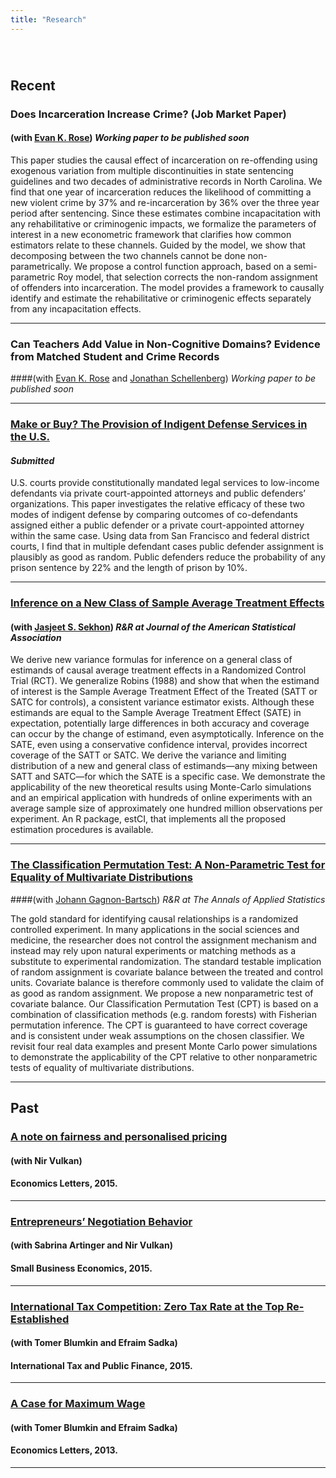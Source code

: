 ```yaml
---
title: "Research"
---
```


<br>

# {.tabset .tabset-fade .tabset-pills} 

## Recent

### Does Incarceration Increase Crime? (**Job Market Paper**)
#### (with <a href="https://ekrose.github.io/" target="_blank">Evan K. Rose</a>) *Working paper to be published soon*

This paper studies the causal effect of incarceration on re-offending using exogenous variation from multiple discontinuities in state sentencing guidelines and two decades of administrative records in North Carolina. We find that one year of incarceration reduces the likelihood of committing a new violent crime by 37\% and re-incarceration by 36\% over the three year period after sentencing. Since these estimates combine incapacitation with any rehabilitative or criminogenic impacts, we formalize the parameters of interest in a new econometric framework that clarifies how common estimators relate to these channels. Guided by the model, we show that decomposing between the two channels cannot be done non-parametrically. We propose a control function approach, based on a semi-parametric Roy model, that selection corrects the non-random assignment of offenders into incarceration. The model provides a framework to causally identify and estimate the rehabilitative or criminogenic effects separately from any incapacitation effects. 


---

<!-- --- -->

### Can Teachers Add Value in Non-Cognitive Domains? Evidence from Matched Student and Crime Records 
####(with  <a href="https://ekrose.github.io/" target="_blank">Evan K. Rose</a> and <a href="https://www.econ.berkeley.edu/grad/profiles/4714" target="_blank">Jonathan Schellenberg</a>) *Working paper to be published soon*

---

<!-- --- -->

### <a href="files/Shemtov_indigent_2018.pdf" target="_blank">Make or Buy? The Provision of Indigent Defense Services in the U.S. </a> 
#### *Submitted*

U.S. courts provide constitutionally mandated legal services to low-income defendants via private court-appointed attorneys and public defenders’ organizations. This paper investigates the relative efficacy of these two modes of indigent defense by comparing outcomes of co-defendants assigned either a public defender or a private court-appointed attorney within the same case. Using data from San Francisco and federal district courts, I find that in multiple defendant cases public defender assignment is plausibly as good as random. Public defenders reduce the probability of any prison sentence by 22% and the length of prison by 10%.

---

### <a href="https://arxiv.org/abs/1708.02140" target="_blank">Inference on a New Class of Sample Average Treatment Effects</a>
#### (with <a href="http://sekhon.berkeley.edu/" target="_blank">Jasjeet S. Sekhon</a>) *R&R at Journal of the American Statistical Association*

We derive new variance formulas for inference on a general class of estimands of causal average treatment effects in a Randomized Control Trial (RCT). We generalize Robins (1988) and show that when the estimand of interest is the Sample Average Treatment Effect of the Treated (SATT or SATC for controls), a consistent variance estimator exists. Although these estimands are equal to the Sample Average Treatment Effect (SATE) in expectation, potentially large differences in both accuracy and coverage can occur by the change of estimand, even asymptotically. Inference on the SATE, even using a conservative confidence interval, provides incorrect coverage of the SATT or SATC. We derive the variance and limiting distribution of a new and general class of estimands---any mixing between SATT and SATC---for which the SATE is a specific case. We demonstrate the applicability of the new theoretical results using Monte-Carlo simulations and an empirical application with hundreds of online experiments with an average sample size of approximately one hundred million observations per experiment. An R package, estCI, that implements all the proposed estimation procedures is available. 
<!-- https://github.com/yotamshemtov/estCI -->

---

### <a href="https://arxiv.org/abs/1611.06408" target="_blank">The Classification Permutation Test: A Non-Parametric Test for Equality of Multivariate Distributions</a>
####(with <a href="http://dept.stat.lsa.umich.edu/~johanngb/" target="_blank">Johann Gagnon-Bartsch</a>) *R&R at The Annals of Applied Statistics*

The gold standard for identifying causal relationships is a randomized controlled experiment.
In many applications in the social sciences and medicine, the researcher does not control the assignment mechanism and instead may rely upon natural experiments or matching methods as a substitute to experimental randomization. 
The standard testable implication of random assignment is covariate balance between 
the treated and control units.  Covariate balance is therefore commonly used to validate the claim of as good as random assignment. We propose a new nonparametric test of covariate balance.  Our Classification Permutation Test (CPT) is based on a combination of classification methods (e.g. random forests) with Fisherian permutation inference.  The CPT is guaranteed to have correct coverage and is consistent under weak assumptions on the chosen classifier. We revisit four real data examples and present Monte Carlo power simulations to demonstrate the applicability of the CPT relative to other nonparametric tests of equality of multivariate distributions.

---

## Past

### <a href="http://www.sciencedirect.com/science/article/pii/S0165176515003705" target="_blank">A note on fairness and personalised pricing</a>
#### (with Nir Vulkan) 
#### Economics Letters, 2015.

---

### <a href="https://link.springer.com/article/10.1007/s11187-014-9619-8" target="_blank">Entrepreneurs' Negotiation Behavior</a>
#### (with Sabrina Artinger and Nir Vulkan) 
#### Small Business Economics, 2015.

---

### <a href="https://link.springer.com/article/10.1007/s10797-014-9335-y" target="_blank">International Tax Competition: Zero Tax Rate at the Top Re-Established</a>                                            
#### (with Tomer Blumkin and Efraim Sadka) 
#### International Tax and Public Finance, 2015.     

---

### <a href="http://www.sciencedirect.com/science/article/pii/S0165176513002413" target="_blank">A Case for Maximum Wage</a>
#### (with Tomer Blumkin and Efraim Sadka) 
#### Economics Letters, 2013.

---

 <!-- <a href="trilnick2014whatdrives.pdf" target="_blank">draft-<i class="fa fa-file-pdf-o" aria-hidden="true"></i></a> -->





